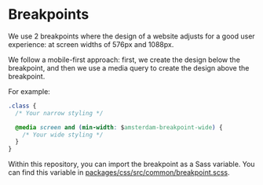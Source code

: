 
<Meta title="Docs/Design Guidelines/Breakpoints" />

# Breakpoints

We use 2 breakpoints where the design of a website adjusts for a good user experience: at screen widths of 576px and 1088px.

We follow a mobile-first approach: first, we create the design below the breakpoint, and then we use a media query to create the design above the breakpoint.

For example:

```css
.class {
  /* Your narrow styling */

  @media screen and (min-width: $amsterdam-breakpoint-wide) {
    /* Your wide styling */
  }
}
```

Within this repository, you can import the breakpoint as a Sass variable.
You can find this variable in [packages/css/src/common/breakpoint.scss](https://github.com/Amsterdam/design-system/blob/main/packages/css/src/common/breakpoint.scss).
